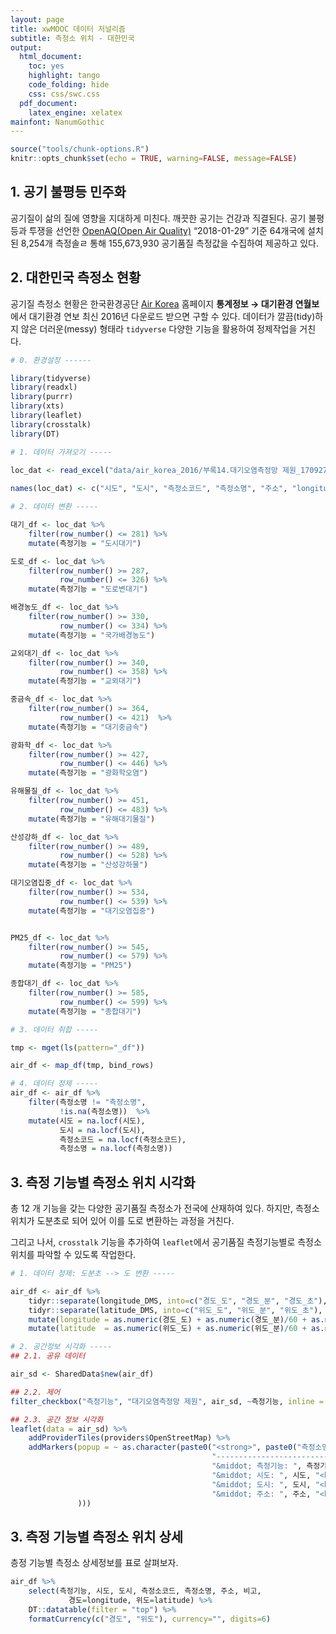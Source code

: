 ```yaml
---
layout: page
title: xwMOOC 데이터 저널리즘
subtitle: 측정소 위치 - 대한민국
output:
  html_document: 
    toc: yes
    highlight: tango
    code_folding: hide
    css: css/swc.css
  pdf_document:
    latex_engine: xelatex
mainfont: NanumGothic
---
```

 
``` r
source("tools/chunk-options.R")
knitr::opts_chunk$set(echo = TRUE, warning=FALSE, message=FALSE)

```

## 1. 공기 불평등 민주화 {#air-quality-inequality}

공기질이 삶의 질에 영향을 지대하게 미친다. 깨끗한 공기는 건강과 직결된다.
공기 불평등과 투쟁을 선언한 [OpenAQ(Open Air Quality)](https://openaq.org/) "2018-01-29" 기준 64개국에 설치된 8,254개 측정솔ㄹ 통해
155,673,930 공기품질 측정값을 수집하여 제공하고 있다.

## 2. 대한민국 측정소 현황 {#air-quality-inequality-korea-count}

공기질 측정소 현황은 한국환경공단 [Air Korea](https://www.airkorea.or.kr/) 홈페이지 **통계정보 &rarr; 대기환경 연월보**에서
대기환경 연보 최신 2016년 다운로드 받으면 구할 수 있다.
데이터가 깔끔(tidy)하지 않은 더러운(messy) 형태라 `tidyverse` 다양한 기능을 활용하여 정제작업을 거친다.

``` r
# 0. 환경설정 ------

library(tidyverse)
library(readxl)
library(purrr)
library(xts)
library(leaflet)
library(crosstalk)
library(DT)

# 1. 데이터 가져오기 -----
    
loc_dat <- read_excel("data/air_korea_2016/부록14.대기오염측정망 제원_170927.xls", sheet="2016년", skip=4)    

names(loc_dat) <- c("시도", "도시", "측정소코드", "측정소명", "주소", "longitude_DMS", "latitude_DMS", "비고")

# 2. 데이터 변환 -----

대기_df <- loc_dat %>% 
    filter(row_number() <= 281) %>% 
    mutate(측정기능 = "도시대기")

도로_df <- loc_dat %>% 
    filter(row_number() >= 287,
           row_number() <= 326) %>% 
    mutate(측정기능 = "도로변대기")

배경농도_df <- loc_dat %>% 
    filter(row_number() >= 330,
           row_number() <= 334) %>% 
    mutate(측정기능 = "국가배경농도")

교외대기_df <- loc_dat %>% 
    filter(row_number() >= 340,
           row_number() <= 358) %>% 
    mutate(측정기능 = "교외대기")

중금속_df <- loc_dat %>% 
    filter(row_number() >= 364,
           row_number() <= 421)  %>% 
    mutate(측정기능 = "대기중금속")

광화학_df <- loc_dat %>% 
    filter(row_number() >= 427,
           row_number() <= 446) %>% 
    mutate(측정기능 = "광화학오염")

유해물질_df <- loc_dat %>% 
    filter(row_number() >= 451,
           row_number() <= 483) %>% 
    mutate(측정기능 = "유해대기물질")

산성강하_df <- loc_dat %>% 
    filter(row_number() >= 489,
           row_number() <= 528) %>% 
    mutate(측정기능 = "산성강하물")

대기오염집중_df <- loc_dat %>% 
    filter(row_number() >= 534,
           row_number() <= 539) %>% 
    mutate(측정기능 = "대기오염집중")


PM25_df <- loc_dat %>% 
    filter(row_number() >= 545,
           row_number() <= 579) %>% 
    mutate(측정기능 = "PM25")

종합대기_df <- loc_dat %>% 
    filter(row_number() >= 585,
           row_number() <= 599) %>% 
    mutate(측정기능 = "종합대기")

# 3. 데이터 취합 -----

tmp <- mget(ls(pattern="_df"))

air_df <- map_df(tmp, bind_rows)

# 4. 데이터 정제 -----
air_df <- air_df %>% 
    filter(측정소명 != "측정소명",
           !is.na(측정소명))  %>% 
    mutate(시도 = na.locf(시도),
           도시 = na.locf(도시),
           측정소코드 = na.locf(측정소코드),
           측정소명 = na.locf(측정소명))
```


## 3. 측정 기능별 측정소 위치 시각화 {#air-quality-inequality-korea-leaflet}

총 12 개 기능을 갖는 다양한 공기품질 측정소가 전국에 산재하여 있다.
하지만, 측정소 위치가 도분초로 되어 있어 이를 도로 변환하는 과정을 거친다.

그리고 나서, `crosstalk` 기능을 추가하여 `leaflet`에서 공기품질 측정기능별로 측정소 위치를 파악할 수 있도록 작업한다.

``` r
# 1. 데이터 정제: 도분초 --> 도 변환 -----

air_df <- air_df %>% 
    tidyr::separate(longitude_DMS, into=c("경도_도", "경도_분", "경도_초"), sep=" ") %>%
    tidyr::separate(latitude_DMS, into=c("위도_도", "위도_분", "위도_초"), sep=" ") %>% 
    mutate(longitude = as.numeric(경도_도) + as.numeric(경도_분)/60 + as.numeric(경도_초)/3600) %>%
    mutate(latitude  = as.numeric(위도_도) + as.numeric(위도_분)/60 + as.numeric(위도_초)/3600)

# 2. 공간정보 시각화 -----
## 2.1. 공유 데이터

air_sd <- SharedData$new(air_df)

## 2.2. 제어
filter_checkbox("측정기능", "대기오염측정망 제원", air_sd, ~측정기능, inline = TRUE)

## 2.3. 공간 정보 시각화
leaflet(data = air_sd) %>% 
    addProviderTiles(providers$OpenStreetMap) %>% 
    addMarkers(popup = ~ as.character(paste0("<strong>", paste0("측정소명: ", 측정소명), "</strong><br><br>",
                                             "-----------------------------------------------------------<br>",
                                             "&middot; 측정기능: ", 측정기능, "<br>",
                                             "&middot; 시도: ", 시도, "<br>",
                                             "&middot; 도시: ", 도시, "<br>",
                                             "&middot; 주소: ", 주소, "<br>"
               )))    


```



## 3. 측정 기능별 측정소 위치 상세 {#air-quality-inequality-korea-table}

층정 기능별 측정소 상세정보를 표로 살펴보자.

``` r
air_df %>% 
    select(측정기능, 시도, 도시, 측정소코드, 측정소명, 주소, 비고, 
             경도=longitude, 위도=latitude) %>% 
    DT::datatable(filter = "top") %>% 
    formatCurrency(c("경도", "위도"), currency="", digits=6)
```